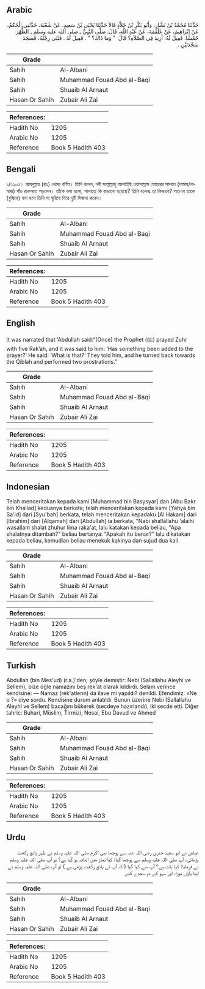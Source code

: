 ## Arabic


<div dir="rtl" lang="ar" style={{fontSize:'larger',backgroundColor:'#f8f9fa',padding:20}}>
حَدَّثَنَا مُحَمَّدُ بْنُ بَشَّارٍ، وَأَبُو بَكْرِ بْنُ خَلاَّدٍ قَالاَ حَدَّثَنَا يَحْيَى بْنُ سَعِيدٍ، عَنْ شُعْبَةَ، حَدَّثَنِي الْحَكَمُ، عَنْ إِبْرَاهِيمَ، عَنْ عَلْقَمَةَ، عَنْ عَبْدِ اللَّهِ، قَالَ: صَلَّى النَّبِيُّ ـ صلى الله عليه وسلم ـ الظُّهْرَ خَمْسًا. فَقِيلَ لَهُ: أَزِيدَ فِي الصَّلاَةِ؟ قَالَ ‏ "‏ وَمَا ذَاكَ؟ ‏"‏ ‏.‏ فَقِيلَ لَهُ ‏.‏ فَثَنَى رِجْلَهُ، فَسَجَدَ سَجْدَتَيْنِ ‏.‏
</div>
<div style={{backgroundColor:'#f8f9fa',padding:20, marginBottom: 10}}><table> <thead> <tr> <th>Grade</th> <th></th> </tr> </thead> <tbody> <tr><td>Sahih</td><td>Al-Albani</td></tr><tr><td>Sahih</td><td>Muhammad Fouad Abd al-Baqi</td></tr><tr><td>Sahih</td><td>Shuaib Al Arnaut</td></tr><tr><td>Hasan Or Sahih</td><td>Zubair Ali Zai</td></tr></tbody></table><table> <thead> <tr> <th>References:</th> <th></th> </tr> </thead> <tbody><tr><td>Hadith No</td><td>1205</td></tr><tr><td>Arabic No</td><td>1205</td></tr><tr><td>Reference</td><td>Book 5 Hadith 403</td></tr></tbody></table></div>

## Bengali


<div dir="ltr" lang="bn" style={{fontSize:'larger',backgroundColor:'#f8f9fa',padding:20}}>
১/১২০৫। আবদুল্লাহ (রাঃ) থেকে বর্ণিত। তিনি বলেন, নবী সাল্লাল্লাহু আলাইহি ওয়াসাল্লাম যোহরের সালাত (নামায/নামাজ) পাঁচ রাকআত পড়লেন। তাঁকে বলা হলো, সালাতে কি বাড়ানো হয়েছে? তিনি বলেনঃ তা কিভাবে? অতএব তাকে (বুঝিয়ে) বলা হলে তিনি পা ঘুরিয়ে নিয়ে দুটি সিজদা করেন।
</div>
<div style={{backgroundColor:'#f8f9fa',padding:20, marginBottom: 10}}><table> <thead> <tr> <th>Grade</th> <th></th> </tr> </thead> <tbody> <tr><td>Sahih</td><td>Al-Albani</td></tr><tr><td>Sahih</td><td>Muhammad Fouad Abd al-Baqi</td></tr><tr><td>Sahih</td><td>Shuaib Al Arnaut</td></tr><tr><td>Hasan Or Sahih</td><td>Zubair Ali Zai</td></tr></tbody></table><table> <thead> <tr> <th>References:</th> <th></th> </tr> </thead> <tbody><tr><td>Hadith No</td><td>1205</td></tr><tr><td>Arabic No</td><td>1205</td></tr><tr><td>Reference</td><td>Book 5 Hadith 403</td></tr></tbody></table></div>

## English


<div dir="ltr" lang="en" style={{fontSize:'larger',backgroundColor:'#f8f9fa',padding:20}}>
It was narrated that ‘Abdullah said:“(Once) the Prophet (ﷺ) prayed Zuhr with five Rak’ah, and it was said to him: ‘Has something been added to the prayer?’ He said: ‘What is that?’ They told him, and he turned back towards the Qiblah and performed two prostrations.”
</div>
<div style={{backgroundColor:'#f8f9fa',padding:20, marginBottom: 10}}><table> <thead> <tr> <th>Grade</th> <th></th> </tr> </thead> <tbody> <tr><td>Sahih</td><td>Al-Albani</td></tr><tr><td>Sahih</td><td>Muhammad Fouad Abd al-Baqi</td></tr><tr><td>Sahih</td><td>Shuaib Al Arnaut</td></tr><tr><td>Hasan Or Sahih</td><td>Zubair Ali Zai</td></tr></tbody></table><table> <thead> <tr> <th>References:</th> <th></th> </tr> </thead> <tbody><tr><td>Hadith No</td><td>1205</td></tr><tr><td>Arabic No</td><td>1205</td></tr><tr><td>Reference</td><td>Book 5 Hadith 403</td></tr></tbody></table></div>

## Indonesian


<div dir="ltr" lang="id" style={{fontSize:'larger',backgroundColor:'#f8f9fa',padding:20}}>
Telah menceritakan kepada kami [Muhammad bin Basysyar] dan [Abu Bakr bin Khallad] keduanya berkata; telah menceritakan kepada kami [Yahya bin Sa'id] dari [Syu'bah] berkata, telah menceritakan kepadaku [Al Hakam] dari [Ibrahim] dari [Alqamah] dari [Abdullah] ia berkata, "Nabi shallallahu 'alaihi wasallam shalat zhuhur lima raka'at, lalu katakan kepada beliau, "Apa shalatnya ditambah?" beliau bertanya: "Apakah itu benar?" lalu dikatakan kepada beliau, kemudian beliau menekuk kakinya dan sujud dua kali
</div>
<div style={{backgroundColor:'#f8f9fa',padding:20, marginBottom: 10}}><table> <thead> <tr> <th>Grade</th> <th></th> </tr> </thead> <tbody> <tr><td>Sahih</td><td>Al-Albani</td></tr><tr><td>Sahih</td><td>Muhammad Fouad Abd al-Baqi</td></tr><tr><td>Sahih</td><td>Shuaib Al Arnaut</td></tr><tr><td>Hasan Or Sahih</td><td>Zubair Ali Zai</td></tr></tbody></table><table> <thead> <tr> <th>References:</th> <th></th> </tr> </thead> <tbody><tr><td>Hadith No</td><td>1205</td></tr><tr><td>Arabic No</td><td>1205</td></tr><tr><td>Reference</td><td>Book 5 Hadith 403</td></tr></tbody></table></div>

## Turkish


<div dir="ltr" lang="tr" style={{fontSize:'larger',backgroundColor:'#f8f9fa',padding:20}}>
Abdullah (bin Mes'ud) (r.a.)'den; şöyle demiştir: Nebi (Sallallahu Aleyhi ve Sellem), bize öğle namazını beş rek'at olarak kıldırdı. Selam verince kendisine: — Namaz (rek'atlerın) da ilave mi yapıldı? denildi. Efendimiz: «Ne o ?» diye sordu. Kendisine durum anlatıldı. Bunun üzerine Nebi (Sallallahu Aleyhi ve Sellem) bacağını bükerek (secdeye hazırlandı), iki secde etti. Diğer tahric: Buhari, Müslim, Tirmizi, Nesai, Ebu Davud ve Ahmed
</div>
<div style={{backgroundColor:'#f8f9fa',padding:20, marginBottom: 10}}><table> <thead> <tr> <th>Grade</th> <th></th> </tr> </thead> <tbody> <tr><td>Sahih</td><td>Al-Albani</td></tr><tr><td>Sahih</td><td>Muhammad Fouad Abd al-Baqi</td></tr><tr><td>Sahih</td><td>Shuaib Al Arnaut</td></tr><tr><td>Hasan Or Sahih</td><td>Zubair Ali Zai</td></tr></tbody></table><table> <thead> <tr> <th>References:</th> <th></th> </tr> </thead> <tbody><tr><td>Hadith No</td><td>1205</td></tr><tr><td>Arabic No</td><td>1205</td></tr><tr><td>Reference</td><td>Book 5 Hadith 403</td></tr></tbody></table></div>

## Urdu


<div dir="rtl" lang="ur" style={{fontSize:'larger',backgroundColor:'#f8f9fa',padding:20}}>
عیاض نے ابو سعید خدری رضی اللہ عنہ سے پوچھا نبی اکرم صلی اللہ علیہ وسلم نے ظہر پانچ رکعت پڑھائی، آپ صلی اللہ علیہ وسلم سے پوچھا گیا: کیا نماز میں اضافہ ہو گیا ہے؟ تو آپ صلی اللہ علیہ وسلم نے فرمایا: کیا بات ہے؟ آپ سے کہا گیا ( کہ آپ نے پانچ رکعت پڑھی ہے ) تو آپ صلی اللہ علیہ وسلم نے اپنا پاؤں موڑا، اور سہو کے دو سجدے کئے
</div>
<div style={{backgroundColor:'#f8f9fa',padding:20, marginBottom: 10}}><table> <thead> <tr> <th>Grade</th> <th></th> </tr> </thead> <tbody> <tr><td>Sahih</td><td>Al-Albani</td></tr><tr><td>Sahih</td><td>Muhammad Fouad Abd al-Baqi</td></tr><tr><td>Sahih</td><td>Shuaib Al Arnaut</td></tr><tr><td>Hasan Or Sahih</td><td>Zubair Ali Zai</td></tr></tbody></table><table> <thead> <tr> <th>References:</th> <th></th> </tr> </thead> <tbody><tr><td>Hadith No</td><td>1205</td></tr><tr><td>Arabic No</td><td>1205</td></tr><tr><td>Reference</td><td>Book 5 Hadith 403</td></tr></tbody></table></div>
